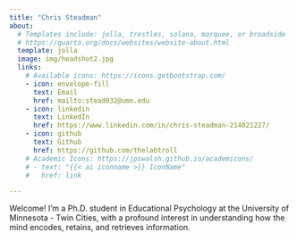 ```yaml
---
title: "Chris Steadman"
about:
  # Templates include: jolla, trestles, solana, marquee, or broadside
  # https://quarto.org/docs/websites/website-about.html
  template: jolla
  image: img/headshot2.jpg
  links:
    # Available icons: https://icons.getbootstrap.com/
    - icon: envelope-fill
      text: Email
      href: mailto:stead032@umn.edu
    - icon: linkedin
      text: LinkedIn
      href: https://www.linkedin.com/in/chris-steadman-214021227/
    - icon: github
      text: Github
      href: https://github.com/thelabtroll
    # Academic Icons: https://jpswalsh.github.io/academicons/
    # - text: "{{< ai iconname >}} IconName"
    #   href: link

---
```


Welcome! I'm a Ph.D. student in Educational Psychology at the University of Minnesota - Twin Cities, with a profound interest in understanding how the mind encodes, retains, and retrieves information.